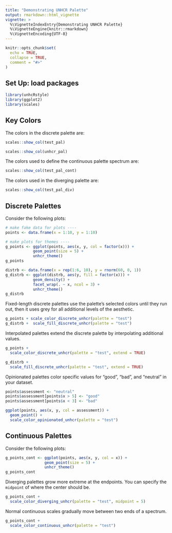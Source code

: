 ```yaml
---
title: "Demonstrating UNHCR Palette"
output: rmarkdown::html_vignette
vignette: >
  %\VignetteIndexEntry{Demonstrating UNHCR Palette}
  %\VignetteEngine{knitr::rmarkdown}
  %\VignetteEncoding{UTF-8}
---
```


```r
knitr::opts_chunk$set(
  echo = TRUE,
  collapse = TRUE,
  comment = "#>"
)
```

## Set Up: load packages

```r
library(unhcRstyle)
library(ggplot2)
library(scales)
```



## Key Colors

The colors in the discrete palette are:

```r
scales::show_col(test_pal)
```

```r
scales::show_col(unhcr_pal)
```

The colors used to define the continuous palette spectrum are:

```r
scales::show_col(test_pal_cont)
```

The colors used in the diverging palette are:

```r
scales::show_col(test_pal_div)
```


## Discrete Palettes

Consider the following plots:

```r
# make fake data for plots ----
points <- data.frame(x = 1:10, y = 1:10)

# make plots for themes ----
g_points <- ggplot(points, aes(x, y, col = factor(x))) + 
            geom_point(size = 5) +
            unhcr_theme()
g_points
```



```r
distrb <- data.frame(x = rep(1:6, 10), y = rnorm(60, 0, 1))
g_distrb <- ggplot(distrb, aes(y, fill = factor(x))) + 
            geom_density() + 
            facet_wrap(. ~ x, ncol = 3) +
            unhcr_theme()
g_distrb
```

Fixed-length discrete palettes use the palette's selected colors until they run out, then it uses grey for all additional levels of the aesthetic. 

```r
g_points + scale_color_discrete_unhcr(palette = "test")
g_distrb +  scale_fill_discrete_unhcr(palette = "test")
```

Interpolated palettes extend the discrete palette by interpolating additional values.

```r
g_points + 
  scale_color_discrete_unhcr(palette = "test", extend = TRUE)

g_distrb + 
  scale_fill_discrete_unhcr(palette = "test", extend = TRUE)
```

Opinionated palettes color specific values for "good", "bad", and "neutral" in your dataset. 

```r
points$assessment <- "neutral"
points$assessment[points$x > 5] <- "good"
points$assessment[points$x < 3] <- "bad"

ggplot(points, aes(x, y, col = assessment)) + 
  geom_point() + 
  scale_color_opinionated_unhcr(palette = "test")
```



## Continuous Palettes

Consider the following plots:

```r
g_points_cont <- ggplot(points, aes(x, y, col = x)) + 
                 geom_point(size = 5) +
                 unhcr_theme()
g_points_cont
```

Diverging palettes grow more extreme at the endpoints. You can specify the `midpoint` of where the center should be. 

```r
g_points_cont + 
  scale_color_diverging_unhcr(palette = "test", midpoint = 5)
```

Normal continuous scales gradually move between two ends of a spectrum.

```r
g_points_cont + 
  scale_color_continuous_unhcr(palette = "test")
```

